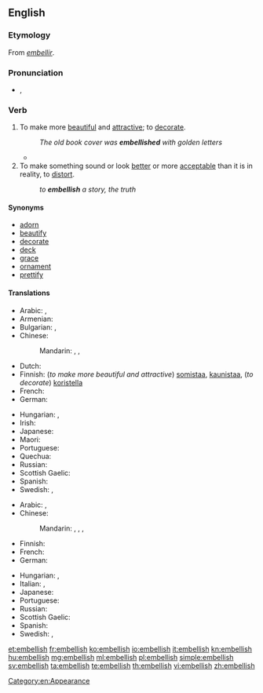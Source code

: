 ==English==

===Etymology===
From {{etyl|fro|en}} ''[[embellir]]''.

===Pronunciation===
* {{IPA|/ɪmˈbɛlɪʃ/}}, {{X-SAMPA|/Im"bElIS/}}

===Verb===
{{en-verb|embellish|es}}

# To make more [[beautiful]] and [[attractive]]; to [[decorate]].
#: ''The old book cover was '''embellished''' with golden letters''
#*{{quote-news
|year=2012
|date=December 29
|author=Paul Doyle
|title=Arsenal's Theo Walcott hits hat-trick in thrilling victory over Newcastle
|work=The Guardian
|url=http://www.guardian.co.uk/football/2012/dec/29/arsenal-newcastle-united-premier-league
|page=
|passage=Podolski gave Walcott a chance to further '''embellish''' Arsenal's first-half performance when he eluded James Perch and slipped the ball through to the striker.}}
# To make something sound or look [[better]] or more [[acceptable]] than it is in reality, to [[distort]].
#: ''to '''embellish''' a story, the truth''

====Synonyms====
* [[adorn]]
* [[beautify]]
* [[decorate]]
* [[deck]]
* [[grace]]
* [[ornament]]
* [[prettify]]

====Translations====
{{trans-top|To make more beautiful and attractive; to decorate}}
* Arabic: {{t+|ar|جمل|tr=jámmala}},  {{t|ar|زخرف|tr=zákhrafa}}
* Armenian: {{t|hy|զարդարել|tr=zardarel}}
* Bulgarian: {{t+|bg|украсявам|sc=Cyrl}}, {{t+|bg|разкрасявам|sc=Cyrl}}
* Chinese:
*: Mandarin: {{t|cmn|美化|tr=měihuà|sc=Hani}},  {{t|cmn|修飾|sc=Hani}},  {{t|cmn|修饰|tr=xiūshì|sc=Hani}}
* Dutch: {{t+|nl|verfraaien}}
* Finnish: (''to make more beautiful and attractive'') [[somistaa]], [[kaunistaa]], (''to decorate'') [[koristella]]
* French: {{t+|fr|embellir}}
* German: {{t+|de|schmücken}}
{{trans-mid}}
* Hungarian: {{t+|hu|díszít}},  {{t+|hu|szépít}}
* Irish: {{t|ga|maisigh}}
* Japanese: {{t|ja|飾る|tr=かざる, kazaru}}
* Maori: {{t|mi|maihi}}
* Portuguese: {{t+|pt|embelezar}}
* Quechua: {{t+|qu|achalay}}
* Russian: {{t+|ru|украшать|tr=ukrašát'}}
* Scottish Gaelic: {{t|gd|sgeadaich}}
* Spanish: {{t+|es|embellecer}}
* Swedish: {{t+|sv|försköna}},  {{t+|sv|förfina}}
{{trans-bottom}}

{{trans-top|To make something sound or look better or more acceptable than it is in reality, to distort}}
* Arabic: {{t+|ar|جمل|tr=jámmala}},  {{t|ar|زخرف|tr=zákhrafa}}
* Chinese:
*: Mandarin: {{t|cmn|點綴|sc=Hani}},  {{t|cmn|点缀|tr=diǎnzhui|sc=Hani}},  {{t|cmn|修飾|sc=Hani}},  {{t|cmn|修饰|tr=xiūshì|sc=Hani}}
* Finnish: {{t|fi|kaunistella}}
* French: {{t+|fr|embellir}}
* German: {{t+|de|ausschmücken}}
{{trans-mid}}
* Hungarian: {{t+|hu|szépít}}, {{t+|hu|kiszínez}}
* Italian: {{t|it|imbellettare}}, {{t+|it|abbellire}}
* Japanese: {{t|ja|尾鰭を付ける|tr=おひれをつける, ohire-o tsukeru}}
* Portuguese: {{t+|pt|embelezar}}
* Russian: {{t+|ru|приукрашивать|tr=priukrášivat'}}
* Scottish Gaelic: {{t|gd|sgeadaich}}
* Spanish: {{t+|es|adornar}}
* Swedish: {{t+|sv|försköna}}, {{t|sv|utsmycka}}
{{trans-bottom}}

[[Category:en:Appearance]]

[[et:embellish]]
[[fr:embellish]]
[[ko:embellish]]
[[io:embellish]]
[[it:embellish]]
[[kn:embellish]]
[[hu:embellish]]
[[mg:embellish]]
[[ml:embellish]]
[[pl:embellish]]
[[simple:embellish]]
[[sv:embellish]]
[[ta:embellish]]
[[te:embellish]]
[[th:embellish]]
[[vi:embellish]]
[[zh:embellish]]